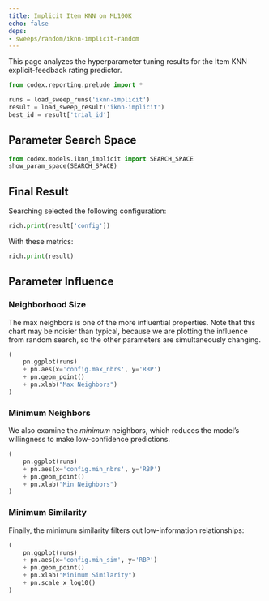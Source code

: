 ```yaml
---
title: Implicit Item KNN on ML100K
echo: false
deps:
- sweeps/random/iknn-implicit-random
---
```


This page analyzes the hyperparameter tuning results for the Item KNN
explicit-feedback rating predictor.

```python
from codex.reporting.prelude import *
```

```python
runs = load_sweep_runs('iknn-implicit')
result = load_sweep_result('iknn-implicit')
best_id = result['trial_id']
```

## Parameter Search Space

```python
from codex.models.iknn_implicit import SEARCH_SPACE
show_param_space(SEARCH_SPACE)
```


## Final Result

Searching selected the following configuration:

```python
rich.print(result['config'])
```

With these metrics:

```python
rich.print(result)
```

## Parameter Influence

### Neighborhood Size

The max neighbors is one of the more influential properties.  Note that this
chart may be noisier than typical, because we are plotting the
influence from random search, so the other parameters are simultaneously
changing.

```python
(
    pn.ggplot(runs)
    + pn.aes(x='config.max_nbrs', y='RBP')
    + pn.geom_point()
    + pn.xlab("Max Neighbors")
)
```

### Minimum Neighbors

We also examine the *minimum* neighbors, which reduces the model's willingness
to make low-confidence predictions.

```python
(
    pn.ggplot(runs)
    + pn.aes(x='config.min_nbrs', y='RBP')
    + pn.geom_point()
    + pn.xlab("Min Neighbors")
)
```

### Minimum Similarity

Finally, the minimum similarity filters out low-information relationships:

```python
(
    pn.ggplot(runs)
    + pn.aes(x='config.min_sim', y='RBP')
    + pn.geom_point()
    + pn.xlab("Minimum Similarity")
    + pn.scale_x_log10()
)
```
